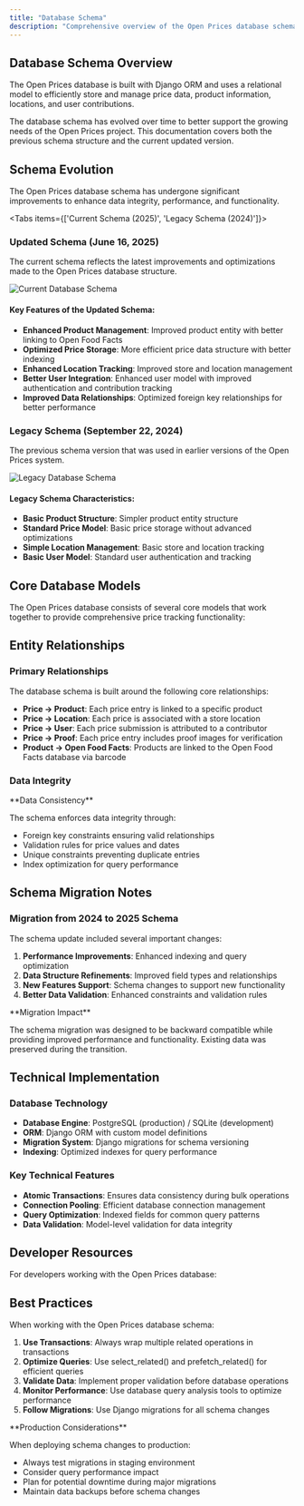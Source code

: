 ```yaml
---
title: "Database Schema"
description: "Comprehensive overview of the Open Prices database schema, including entity relationships, data structure evolution, and model definitions for prices, products, locations, and users."
---
```



## Database Schema Overview

The Open Prices database is built with Django ORM and uses a relational model to efficiently store and manage price data, product information, locations, and user contributions.

<Callout type="info">
  The database schema has evolved over time to better support the growing needs
  of the Open Prices project. This documentation covers both the previous schema
  structure and the current updated version.
</Callout>

## Schema Evolution

The Open Prices database schema has undergone significant improvements to enhance data integrity, performance, and functionality.

<Tabs items={['Current Schema (2025)', 'Legacy Schema (2024)']}>
<Tab value="Current Schema (2025)">

### Updated Schema (June 16, 2025)

The current schema reflects the latest improvements and optimizations made to the Open Prices database structure.

![Current Database Schema](</docs/Open-price/(docs)/schema/2025-06-16_schema.png>)

#### Key Features of the Updated Schema:

- **Enhanced Product Management**: Improved product entity with better linking to Open Food Facts
- **Optimized Price Storage**: More efficient price data structure with better indexing
- **Enhanced Location Tracking**: Improved store and location management
- **Better User Integration**: Enhanced user model with improved authentication and contribution tracking
- **Improved Data Relationships**: Optimized foreign key relationships for better performance

</Tab>
<Tab value="Legacy Schema (2024)">

### Legacy Schema (September 22, 2024)

The previous schema version that was used in earlier versions of the Open Prices system.

![Legacy Database Schema](</docs/Open-price/(docs)/schema/2024-09-22_schema.png>)

#### Legacy Schema Characteristics:

- **Basic Product Structure**: Simpler product entity structure
- **Standard Price Model**: Basic price storage without advanced optimizations
- **Simple Location Management**: Basic store and location tracking
- **Basic User Model**: Standard user authentication and tracking

</Tab>
</Tabs>

## Core Database Models

The Open Prices database consists of several core models that work together to provide comprehensive price tracking functionality:

<Cards>
  <Card
    title="Price Model"
    description="Central entity storing product prices with proof photos, location, and temporal data"
  />
  <Card
    title="Product Model"
    description="Product information linked to Open Food Facts database with barcode and metadata"
  />
  <Card
    title="Location Model"
    description="Store and location information including geographic coordinates and store details"
  />
  <Card
    title="User Model"
    description="Contributor information and authentication details for price submissions"
  />
  <Card
    title="Proof Model"
    description="Image proofs and verification data for price authenticity"
  />
  <Card
    title="Session Model"
    description="User session management and bulk price submission tracking"
  />
</Cards>

## Entity Relationships

### Primary Relationships

The database schema is built around the following core relationships:

- **Price → Product**: Each price entry is linked to a specific product
- **Price → Location**: Each price is associated with a store location
- **Price → User**: Each price submission is attributed to a contributor
- **Price → Proof**: Each price entry includes proof images for verification
- **Product → Open Food Facts**: Products are linked to the Open Food Facts database via barcode

### Data Integrity

<Callout type="warning">
**Data Consistency**

The schema enforces data integrity through:

- Foreign key constraints ensuring valid relationships
- Validation rules for price values and dates
- Unique constraints preventing duplicate entries
- Index optimization for query performance

</Callout>

## Schema Migration Notes

### Migration from 2024 to 2025 Schema

The schema update included several important changes:

1. **Performance Improvements**: Enhanced indexing and query optimization
2. **Data Structure Refinements**: Improved field types and relationships
3. **New Features Support**: Schema changes to support new functionality
4. **Better Data Validation**: Enhanced constraints and validation rules

<Callout type="info">
**Migration Impact**

The schema migration was designed to be backward compatible while providing improved performance and functionality. Existing data was preserved during the transition.

</Callout>

## Technical Implementation

### Database Technology

- **Database Engine**: PostgreSQL (production) / SQLite (development)
- **ORM**: Django ORM with custom model definitions
- **Migration System**: Django migrations for schema versioning
- **Indexing**: Optimized indexes for query performance

### Key Technical Features

- **Atomic Transactions**: Ensures data consistency during bulk operations
- **Connection Pooling**: Efficient database connection management
- **Query Optimization**: Indexed fields for common query patterns
- **Data Validation**: Model-level validation for data integrity

## Developer Resources

For developers working with the Open Prices database:

<Cards>
  <Card
    title="API Documentation"
    href="/docs/Open-price/"
    description="Complete API reference for database interactions"
  />
  <Card
    title="Model Definitions"
    href="#"
    description="Django model definitions and field specifications"
  />
  <Card
    title="Migration Guide"
    href="#"
    description="Database migration procedures and best practices"
  />
</Cards>

## Best Practices

When working with the Open Prices database schema:

1. **Use Transactions**: Always wrap multiple related operations in transactions
2. **Optimize Queries**: Use select_related() and prefetch_related() for efficient queries
3. **Validate Data**: Implement proper validation before database operations
4. **Monitor Performance**: Use database query analysis tools to optimize performance
5. **Follow Migrations**: Use Django migrations for all schema changes

<Callout type="warning">
**Production Considerations**

When deploying schema changes to production:

- Always test migrations in staging environment
- Consider query performance impact
- Plan for potential downtime during major migrations
- Maintain data backups before schema changes

</Callout>

